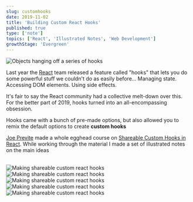 ```yaml
---
slug: customhooks
date: 2019-11-02
title: 'Building Custom React Hooks'
published: true
type: ['note']
topics: ['React', 'Illustrated Notes', 'Web Development']
growthStage: 'Evergreen'
---
```


<Image src="https://res.cloudinary.com/dg3gyk0gu/image/upload/c_scale,w_500/v1591783100/maggieappleton.com/egghead-course-notes/custom-react-hooks/thumb_2x.png" alt="Objects hanging off a series of hooks" />

Last year the [React](https://reactjs.org/docs/hooks-intro.html) team released a feature called "hooks" that lets you do some powerful stuff we couldn't do as easily before... Managing state. Accessing DOM elements. Using side effects.

It's fair to say the React community had a collective melt-down over this. For the better part of 2019, hooks turned into an all-encompassing obsession.

Hooks came with a bunch of pre-made options, but also allowed you to remix the default options to create **custom hooks**

<a noTip href="https://egghead.io/courses/shareable-custom-hooks-in-react"><ImageFrame width="90%" alt="Shareable Custom Hooks in React" src="https://og-image-egghead-course.now.sh/shareable-custom-hooks-in-react" /></a>

<p><a href="https://twitter.com/jsjoeio/">Joe Previte</a> made a whole egghead course on <a href="https://egghead.io/courses/shareable-custom-hooks-in-react/">Shareable Custom Hooks in React</a>. While working through the material I made a set of illustrated notes on the main ideas</p>


<br />


<Image src="https://res.cloudinary.com/dg3gyk0gu/image/upload/c_scale,w_950/v1578937254/maggieappleton.com/egghead-course-notes/custom-react-hooks/customhooks-1.png" alt="Making shareable custom react hooks" />

<Image src="https://res.cloudinary.com/dg3gyk0gu/image/upload/c_scale,w_950/v1578937254/maggieappleton.com/egghead-course-notes/custom-react-hooks/customhooks-2.png" alt="Making shareable custom react hooks" />

<Image src="https://res.cloudinary.com/dg3gyk0gu/image/upload/c_scale,w_950/v1578937257/maggieappleton.com/egghead-course-notes/custom-react-hooks/customhooks-3.png" alt="Making shareable custom react hooks" />

<Image src="https://res.cloudinary.com/dg3gyk0gu/image/upload/c_scale,w_950/v1578937255/maggieappleton.com/egghead-course-notes/custom-react-hooks/customhooks-4.png" alt="Making shareable custom react hooks" />

<Image src="https://res.cloudinary.com/dg3gyk0gu/image/upload/c_scale,w_950/v1578937255/maggieappleton.com/egghead-course-notes/custom-react-hooks/customhooks-5.png" alt="Making shareable custom react hooks" />

